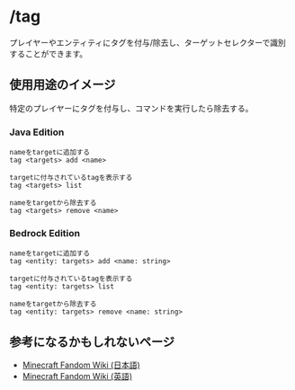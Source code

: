 # /tag
プレイヤーやエンティティにタグを付与/除去し、ターゲットセレクターで識別することができます。

## 使用用途のイメージ
特定のプレイヤーにタグを付与し、コマンドを実行したら除去する。

### Java Edition
```
nameをtargetに追加する
tag <targets> add <name>

targetに付与されているtagを表示する
tag <targets> list

nameをtargetから除去する
tag <targets> remove <name>
```

### Bedrock Edition
```
nameをtargetに追加する
tag <entity: targets> add <name: string>

targetに付与されているtagを表示する
tag <entity: targets> list

nameをtargetから除去する
tag <entity: targets> remove <name: string>
```

## 参考になるかもしれないページ
 - [Minecraft Fandom Wiki (日本語)](https://minecraft.fandom.com/ja/wiki/%E3%82%B3%E3%83%9E%E3%83%B3%E3%83%89/tag)
 - [Minecraft Fandom Wiki (英語)](https://minecraft.fandom.com/wiki/Commands/tag)